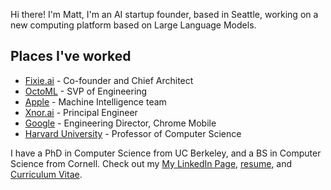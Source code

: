 ---
---

Hi there! I'm Matt, I'm an AI startup founder, based in Seattle,
working on a new computing platform based on Large Language Models.
        
## Places I've worked

* [Fixie.ai](https://fixie.ai) - Co-founder and Chief Architect
* [OctoML](https://octoml.ai) - SVP of Engineering
* [Apple](https://www.apple.com) - Machine Intelligence team
* [Xnor.ai](https://www.xnor.ai) - Principal Engineer
* [Google](https://www.google.com) - Engineering Director, Chrome Mobile
* [Harvard University](https://www.seas.harvard.edu/computer-science) - Professor of Computer Science

I have a PhD in Computer Science from UC Berkeley, and a BS in Computer Science from Cornell.
Check out my
[My LinkedIn Page](https://www.linkedin.com/in/welsh-matt/),
[resume](/mattwelsh-resume.pdf), and [Curriculum Vitae](/mattwelsh-cv.pdf).
